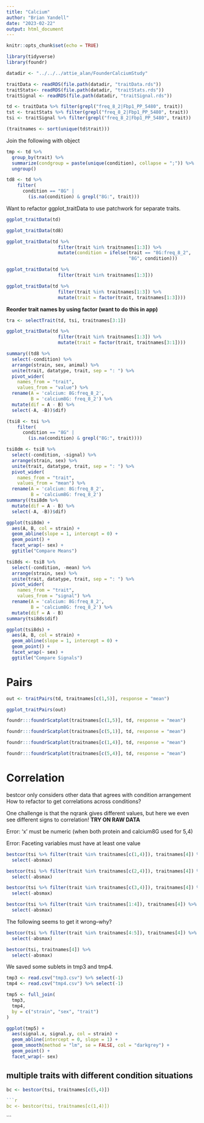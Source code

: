 ```yaml
---
title: "Calcium"
author: "Brian Yandell"
date: "2023-02-22"
output: html_document
---
```


```r
knitr::opts_chunk$set(echo = TRUE)
```

```r
library(tidyverse)
library(foundr)
```

```r
datadir <- "../../../attie_alan/FounderCalciumStudy"
```

```r
traitData <- readRDS(file.path(datadir, "traitData.rds"))
traitStats<- readRDS(file.path(datadir, "traitStats.rds"))
traitSignal <- readRDS(file.path(datadir, "traitSignal.rds"))
```

```r
td <- traitData %>% filter(grepl("freq_8_2|Fbp1_PP_5480", trait))
tst <- traitStats %>% filter(grepl("freq_8_2|Fbp1_PP_5480", trait))
tsi <- traitSignal %>% filter(grepl("freq_8_2|Fbp1_PP_5480", trait))
```

```r
(traitnames <- sort(unique(td$trait)))
```

Join the following with object 
```r
tmp <- td %>%
  group_by(trait) %>%
  summarize(condgroup = paste(unique(condition), collapse = ";")) %>%
  ungroup()
```

```r
td8 <- td %>%
    filter(
      condition == "8G" |
        (is.na(condition) & grepl("8G:", trait)))
```

Want to refactor ggplot_traitData to use patchwork for separate traits.

```r
ggplot_traitData(td)
```

```r
ggplot_traitData(td8)
```

```r
ggplot_traitData(td %>%
                   filter(trait %in% traitnames[1:3]) %>%
                   mutate(condition = ifelse(trait == "8G:freq_8_2",
                                             "8G", condition)))
```

```r
ggplot_traitData(td %>%
                   filter(trait %in% traitnames[1:3]))
```

```r
ggplot_traitData(td %>%
                   filter(trait %in% traitnames[1:3]) %>%
                   mutate(trait = factor(trait, traitnames[1:3])))
```
**Reorder trait names by using factor (want to do this in app)**

```r
tra <- selectTrait(td, tsi, traitnames[3:1])
```

```r
ggplot_traitData(td %>%
                   filter(trait %in% traitnames[1:3]) %>%
                   mutate(trait = factor(trait, traitnames[3:1])))
```

```r
summary((td8 %>%
  select(-condition) %>%
  arrange(strain, sex, animal) %>%
  unite(trait, datatype, trait, sep = ": ") %>%
  pivot_wider(
    names_from = "trait",
    values_from = "value") %>%
  rename(A = 'calcium: 8G:freq_8_2',
         B = 'calcium8G: freq_8_2') %>%
  mutate(dif = A - B) %>%
  select(-A, -B))$dif)
```

```r
(tsi8 <- tsi %>%
    filter(
      condition == "8G" |
        (is.na(condition) & grepl("8G:", trait))))
```

```r
tsi8dm <- tsi8 %>%
  select(-condition, -signal) %>%
  arrange(strain, sex) %>%
  unite(trait, datatype, trait, sep = ": ") %>%
  pivot_wider(
    names_from = "trait",
    values_from = "mean") %>%
  rename(A = 'calcium: 8G:freq_8_2',
         B = 'calcium8G: freq_8_2')
summary((tsi8dm %>%
  mutate(dif = A - B) %>%
  select(-A, -B))$dif)
```

```r
ggplot(tsi8dm) +
  aes(A, B, col = strain) +
  geom_abline(slope = 1, intercept = 0) +
  geom_point() +
  facet_wrap(~ sex) +
  ggtitle("Compare Means")
```

```r
tsi8ds <- tsi8 %>%
  select(-condition, -mean) %>%
  arrange(strain, sex) %>%
  unite(trait, datatype, trait, sep = ": ") %>%
  pivot_wider(
    names_from = "trait",
    values_from = "signal") %>%
  rename(A = 'calcium: 8G:freq_8_2',
         B = 'calcium8G: freq_8_2') %>%
  mutate(dif = A - B)
summary(tsi8ds$dif)
```

```r
ggplot(tsi8ds) +
  aes(A, B, col = strain) +
  geom_abline(slope = 1, intercept = 0) +
  geom_point() +
  facet_wrap(~ sex) +
  ggtitle("Compare Signals")
```


# Pairs


```r
out <- traitPairs(td, traitnames[c(1,5)], response = "mean")
```

```r
ggplot_traitPairs(out)
```

```r
foundr:::foundrScatplot(traitnames[c(1,5)], td, response = "mean")
```

```r
foundr:::foundrScatplot(traitnames[c(5,1)], td, response = "mean")
```

```r
foundr:::foundrScatplot(traitnames[c(1,4)], td, response = "mean")
```

```r
foundr:::foundrScatplot(traitnames[c(5,4)], td, response = "mean")
```

# Correlation

bestcor only considers other data that agrees with condition arrangement
How to refactor to get correlations across conditions?

One challenge is that the nqrank gives different values, but here we even see different signs to correlation! **TRY ON RAW DATA**

Error: 'x' must be numeric (when both protein and calcium8G used for 5,4)

Error: Faceting variables must have at least one value

```r
bestcor(tsi %>% filter(trait %in% traitnames[c(1,4)]), traitnames[4]) %>%
  select(-absmax)
```

```r
bestcor(tsi %>% filter(trait %in% traitnames[c(2,4)]), traitnames[4]) %>%
  select(-absmax)
```

```r
bestcor(tsi %>% filter(trait %in% traitnames[c(3,4)]), traitnames[4]) %>%
  select(-absmax)
```

```r
bestcor(tsi %>% filter(trait %in% traitnames[1:4]), traitnames[4]) %>%
  select(-absmax)
```

The following seems to get it wrong--why?

```r
bestcor(tsi %>% filter(trait %in% traitnames[4:5]), traitnames[4]) %>%
  select(-absmax)
```

```r
bestcor(tsi, traitnames[4]) %>%
  select(-absmax)
```

We saved some sublets in tmp3 and tmp4.

```r
tmp3 <- read.csv("tmp3.csv") %>% select(-1)
tmp4 <- read.csv("tmp4.csv") %>% select(-1)
```

```r
tmp5 <- full_join(
  tmp3,
  tmp4,
  by = c("strain", "sex", "trait")
)
```

```r
ggplot(tmp5) +
  aes(signal.x, signal.y, col = strain) +
  geom_abline(intercept = 0, slope = 1) +
  geom_smooth(method = "lm", se = FALSE, col = "darkgrey") +
  geom_point() +
  facet_wrap(~ sex)
```

## multiple traits with different condition situations

```r
bc <- bestcor(tsi, traitnames[c(5,4)])
```

```r

```r
bc <- bestcor(tsi, traitnames[c(1,4)])
```

```



